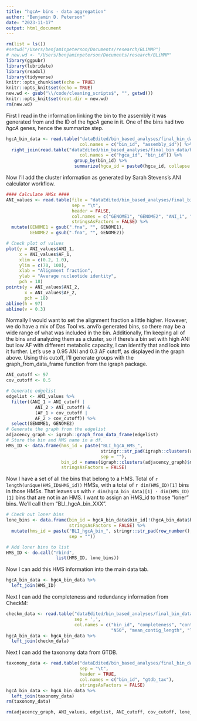 ```yaml
---
title: "hgcA+ bins - data aggregation"
author: "Benjamin D. Peterson"
date: "2023-11-17"
output: html_document
---
```


```r
rm(list = ls())
#setwd("/Users/benjaminpeterson/Documents/research/BLiMMP")
# new.wd <- "/Users/benjaminpeterson/Documents/research/BLiMMP"
library(ggpubr)
library(lubridate)
library(readxl)
library(tidyverse)
knitr::opts_chunk$set(echo = TRUE)
knitr::opts_knit$set(echo = TRUE)
new.wd <- gsub("\\/code/cleaning_scripts$", "", getwd())
knitr::opts_knit$set(root.dir = new.wd)
rm(new.wd)
```

First I read in the information linking the bin to the assembly it was generated from and the ID of the *hgcA* gene in it. One of the bins had two *hgcA* genes, hence the summarize step.

```r
hgcA_bin_data <- read.table("dataEdited/bin_based_analyses/final_bin_data/bin_to_assembly.tsv",
                            col.names = c("bin_id", "assembly_id")) %>%
  right_join(read.table("dataEdited/bin_based_analyses/final_bin_data/hgcA_to_bin.tsv",
                            col.names = c("hgca_id", "bin_id")) %>%
                          group_by(bin_id) %>% 
                          summarize(hgca_id = paste0(hgca_id, collapse = ",")))
```

Now I'll add the cluster information as generated by Sarah Stevens's ANI calculator workflow.


```r
#### Calculate HMSs ####
ANI_values <- read.table(file = "dataEdited/bin_based_analyses/final_bin_data/ANI_comparison.txt",
                         sep = "\t",
                         header = FALSE,
                         col.names = c("GENOME1", "GENOME2", "ANI_1", "ANI_2", "AF_1", "AF_2"),
                         stringsAsFactors = FALSE) %>%
  mutate(GENOME1 = gsub(".fna", "", GENOME1),
         GENOME2 = gsub(".fna", "", GENOME2))

# Check plot of values
plot(y = ANI_values$ANI_1,
     x = ANI_values$AF_1,
     xlim = c(0.2, 1.0),
     ylim = c(70, 100),
     xlab = "Alignment fraction",
     ylab = "Average nucleotide identity",
     pch = 18)
points(y = ANI_values$ANI_2,
       x = ANI_values$AF_2,
       pch = 18)
abline(h = 97)
abline(v = 0.3)
```

Normally I would want to set the alignment fraction a little higher. However, we do have a mix of Das Tool vs. anvi'o generated bins, so there may be a wide range of what was included in the bin. Additionally, I'm keeping all of the bins and analyzing them as a cluster, so if there's a bin set with high ANI but low AF with different metabolic capacity, I can identify that and look into it further. Let's use a 0.95 ANI and 0.3 AF cutoff, as displayed in the graph above. Using this cutoff, I'll generate groups with the graph_from_data_frame function from the igraph package.

```r
ANI_cutoff <- 97
cov_cutoff <- 0.5

# Generate edgelist
edgelist <- ANI_values %>%
  filter((ANI_1 > ANI_cutoff |
           ANI_2 > ANI_cutoff) &
           (AF_1 > cov_cutoff |
           AF_2 > cov_cutoff)) %>%
  select(GENOME1, GENOME2)
# Generate the graph from the edgelist
adjacency_graph <- igraph::graph_from_data_frame(edgelist)
# Store the bin and HMS name in a df.
HMS_ID <- data.frame(hms_id = paste("BLI_hgcA_HMS_",
                                    stringr::str_pad(igraph::clusters(adjacency_graph)$membership, 4, pad = "0"),
                                    sep = ""),
                     bin_id = names(igraph::clusters(adjacency_graph)$membership),
                     stringsAsFactors = FALSE)
```

Now I have a set of all the bins that belong to a HMS. Total of `r length(unique(HMS_ID$HMS_id))` HMSs, with a total of `r dim(HMS_ID)[1]` bins in those HMSs. That leaves us with `r dim(hgcA_bin_data)[1] - dim(HMS_ID)[1]` bins that are not in an HMS. I want to assign an HMS_id to those "loner" bins. We'll call them "BLI_hgcA_bin_XXX".

```r
# Check out loner bins
lone_bins <- data.frame(bin_id = hgcA_bin_data$bin_id[!(hgcA_bin_data$bin_id %in% HMS_ID$bin_id)],
                        stringsAsFactors = FALSE) %>%
  mutate(hms_id = paste("BLI_hgcA_bin_", stringr::str_pad(row_number(), 4, pad = "0"),
                        sep = ""))

# Add loner bins to list
HMS_ID <- do.call("rbind",
                   list(HMS_ID, lone_bins))
```

Now I can add this HMS information into the main data tab.

```r
hgcA_bin_data <- hgcA_bin_data %>%
  left_join(HMS_ID)
```

Next I can add the completeness and redundancy information from CheckM:

```r
checkm_data <- read.table("dataEdited/bin_based_analyses/final_bin_data/checkM_stats_clean.tsv",
                          sep = ',',
                          col.names = c("bin_id", "completeness", "contamination", "strain_het", "genome_length", "contig_count",
                                        "N50", "mean_contig_length", "longest_contig", "GC", "predicted_genes"))
hgcA_bin_data <- hgcA_bin_data %>%
  left_join(checkm_data)
```

Next I can add the taxonomy data from GTDB.

```r
taxonomy_data <- read.table("dataEdited/bin_based_analyses/final_bin_data/taxonomy_summary.txt",
                            sep = "\t",
                            header = TRUE,
                            col.names = c("bin_id", "gtdb_tax"),
                            stringsAsFactors = FALSE)
hgcA_bin_data <- hgcA_bin_data %>%
  left_join(taxonomy_data)
rm(taxonomy_data)
```



```r
rm(adjacency_graph, ANI_values, edgelist, ANI_cutoff, cov_cutoff, lone_bins, HMS_ID, checkm_data, taxonomy_data)
```